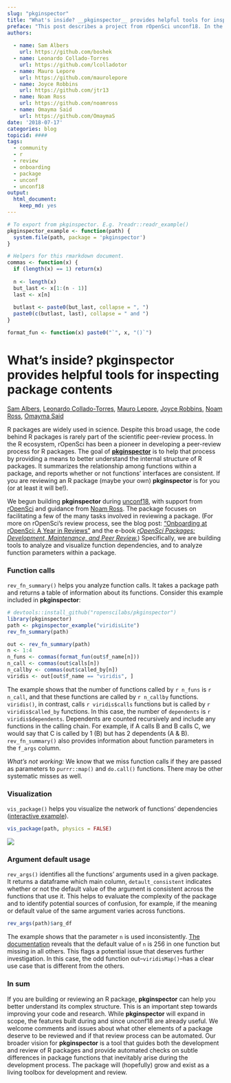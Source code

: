 ```yaml
---
slug: "pkginspector"
title: "What's inside? __pkginspector__ provides helpful tools for inspecting package contents"
preface: "This post describes a project from rOpenSci unconf18. In the spirit of exploration and experimentation at our unconferences, projects are not necessarily finished products or in scope for rOpenSci packages."
authors:
    
  - name: Sam Albers
    url: https://github.com/boshek
  - name: Leonardo Collado-Torres
    url: https://github.com/lcolladotor
  - name: Mauro Lepore
    url: https://github.com/maurolepore
  - name: Joyce Robbins
    url: https://github.com/jtr13
  - name: Noam Ross
    url: https://github.com/noamross
  - name: Omayma Said
    url: https://github.com/OmaymaS   
date: '2018-07-17'
categories: blog
topicid: ####
tags:
  - community
  - r
  - review
  - onboarding
  - package
  - unconf
  - unconf18
output: 
  html_document: 
    keep_md: yes
---
```


```r
# To export from pkginspector. E.g. ?readr::readr_example()
pkginspector_example <- function(path) {
  system.file(path, package = 'pkginspector')
}
```

```r
# Helpers for this rmarkdown document.
commas <- function(x) {
  if (length(x) == 1) return(x)
  
  n <- length(x)
  but_last <- x[1:(n - 1)]
  last <- x[n]
  
  butlast <- paste0(but_last, collapse = ", ")
  paste0(c(butlast, last), collapse = " and ")
} 

format_fun <- function(x) paste0("`", x, "()`")
```

# What's inside? __pkginspector__ provides helpful tools for inspecting package contents

[Sam Albers](https://github.com/boshek), [Leonardo Collado-Torres](https://github.com/lcolladotor), [Mauro Lepore](https://github.com/maurolepore), [Joyce Robbins](https://github.com/jtr13), [Noam Ross](https://github.com/noamross), [Omayma Said](https://github.com/OmaymaS)

<!--- Above is only for GitHub version, will be removed --->

R packages are widely used in science. Despite this broad usage, the code behind R packages is rarely part of the scientific peer-review process. In the R ecosystem, rOpenSci has been a pioneer in developing a peer-review process for R packages. The goal of [__pkginspector__](https://github.com/ropenscilabs/pkginspector/) is to help that process by providing a means to better understand the internal structure of R packages. It summarizes the relationship among functions within a package, and reports whether or not functions' interfaces are consistent. If you are reviewing an R package (maybe your own) __pkginspector__ is for you (or at least it will be!).

We begun building __pkginspector__ during [unconf18](http://unconf18.ropensci.org/), with support from [rOpenSci](https://ropensci.org/) and guidance from [Noam Ross](https://github.com/noamross). The package focuses on facilitating a few of the many tasks involved in reviewing a package. (For more on rOpenSci's review process, see the blog post: ["Onboarding at rOpenSci: A Year in Reviews"](https://ropensci.org/blog/2016/03/28/software-review/) and the e-book [*rOpenSci Packages: Development, Maintenance, and Peer Review.*](https://ropensci.github.io/dev_guide/)) Specifically, we are building tools to analyze and visualize function dependencies, and to analyze function parameters within a package.

### Function calls

`rev_fn_summary()` helps you analyze function calls. It takes a package path and returns a table of information about its functions. Consider this example included in __pkginspector__:

```r
# devtools::install_github("ropenscilabs/pkginspector")
library(pkginspector)
path <- pkginspector_example("viridisLite")
rev_fn_summary(path)
```

```r
out <- rev_fn_summary(path)
n <- 1:4
n_funs <- commas(format_fun(out$f_name[n]))
n_call <- commas(out$calls[n])
n_callby <- commas(out$called_by[n])
viridis <- out[out$f_name == "viridis", ]
```

The example shows that the number of functions called by `r n_funs` is `r n_call`, and that these functions are called by `r n_callby` functions. `viridis()`, in contrast, calls `r viridis$calls` functions but is called by `r viridis$called_by` functions. In this case, the number of `dependents` is `r viridis$dependents`. Dependents are counted recursively and include any functions in the calling chain. For example, if A calls B and B calls C, we would say that C is called by 1 (B) but has 2 dependents (A & B). `rev_fn_summary()` also provides information about function parameters in the `f_args` column.

*What's not working:* We know that we miss function calls if they are passed as parameters to `purrr::map()` and `do.call()` functions. There may be other systematic misses as well.

### Visualization

`vis_package()` helps you visualize the network of functions' dependencies ([interactive example](http://rpubs.com/jtr13/vis_package)).

```r
vis_package(path, physics = FALSE)
```

<!--- this link will be changed for the final draft per instructions --->
![](../../themes/ropensci/static/img/blog-images/2018-07-17-pkginspector/viridisLite.png)

### Argument default usage

`rev_args()` identifies all the functions' arguments used in a given package. It returns a dataframe which main column, `detault_consistent` indicates whether or not the default value of the argument is consistent across the functions that use it. This helps to evaluate the complexity of the package and to identify potential sources of confusion, for example, if the meaning or default value of the same argument varies across functions.

```r
rev_args(path)$arg_df
```

The example shows that the parameter `n` is used inconsistently. [The documentation](https://github.com/sjmgarnier/viridisLite/blob/master/R/viridis.R) reveals that the default value of `n` is 256 in one function but missing in all others. This flags a potential issue that deserves further investigation. In this case, the odd function out--`viridisMap()`--has a clear use case that is different from the others.

### In sum

If you are building or reviewing an R package, __pkginspector__ can help you better understand its complex structure. This is an important step towards improving your code and research. While __pkginspector__ will expand in scope, the features built during and since unconf18 are already useful. We welcome comments and issues about what other elements of a package deserve to be reviewed and if that review process can be automated. Our broader vision for __pkginspector__ is a tool that guides both the development and review of R packages and provide automated checks on subtle differences in package functions that inevitably arise during the development process. The package will (hopefully) grow and exist as a living toolbox for development and review. 
